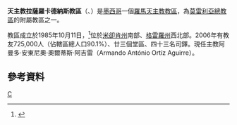 {{Infobox Roman Catholic diocese
|Roman Catholic Diocese of = 天主教拉薩羅卡德納斯教區
|Latin name of diocese = Dioecesis Civitatis Lazari Cárdenas
|image =
|caption =
|location = [[墨西哥|墨西哥]]
|territory = [[米卻肯州|米卻肯州]]南部、[[格雷羅州|格雷羅州]]西北部
|population = 725,000
|rite = 拉丁禮
|patron = 
|province = 莫雷利亞
|established = 1985年
|cathedral = 基督君王主教座堂
|leadership = 主教
|website =
|教宗 = 
|metropolitan =
|ordinary =阿曼多·安東尼奧·奧爾蒂斯·阿吉雷
|coadjutor bishop = 
|emeritus = 
}}

'''天主教拉薩羅卡德納斯教區'''（{{lang-la|Dioecesis Civitatis Lazari Cárdenas}}、{{lang-es|Diócesis de Ciudad Lázaro Cárdenas}}）是[[墨西哥|墨西哥]]一個[[羅馬天主教|羅馬天主教]][[教區|教區]]，為[[天主教莫雷利亞總教區|莫雷利亞總教區]]的附屬教區之一。

教區成立於1985年10月11日，<ref>{{Cite web |url=http://www.vatican.va/holy_father/john_paul_ii/apost_constitutions/documents/hf_jp-ii_apc_19851011_civ-lazari-cardenas_lt.html |title=成立教區的宗座憲令 |access-date=2013-10-08 |archive-date=2014-05-16 |archive-url=https://web.archive.org/web/20140516234220/http://www.vatican.va/holy_father/john_paul_ii/apost_constitutions/documents/hf_jp-ii_apc_19851011_civ-lazari-cardenas_lt.html |dead-url=no }}</ref>位於[[米卻肯州|米卻肯州]]南部、[[格雷羅州|格雷羅州]]西北部。2006年有教友725,000人（佔轄區總人口90.1%）、廿三個堂區、四十三名司鐸。現任主教阿曼多·安東尼奧·奧爾蒂斯·阿吉雷（Armando António Ortíz Aguirre）。

==參考資料==
{{reflist}}
{{墨西哥天主教教區}}
[[Category:墨西哥天主教教區|C]]
